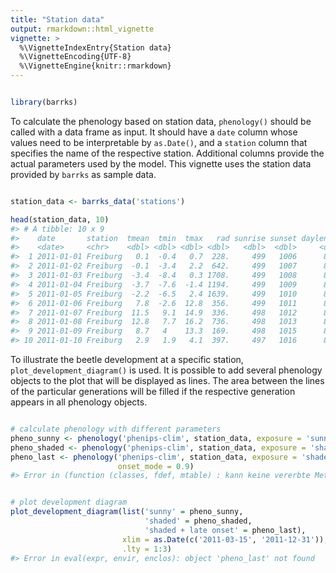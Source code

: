 ```yaml
---
title: "Station data"
output: rmarkdown::html_vignette
vignette: >
  %\VignetteIndexEntry{Station data}
  %\VignetteEncoding{UTF-8}
  %\VignetteEngine{knitr::rmarkdown}
---
```






``` r

library(barrks)
```

To calculate the phenology based on station data, `phenology()` should be called
with a data frame as input. It should have a `date` column whose values need
to be interpretable by `as.Date()`, and a `station` column that specifies the
name of the respective station. Additional columns provide the actual
parameters used by the model. This vignette uses the station data provided by
`barrks` as sample data.


``` r

station_data <- barrks_data('stations')

head(station_data, 10)
#> # A tibble: 10 x 9
#>    date       station  tmean  tmin  tmax   rad sunrise sunset daylength
#>    <date>     <chr>    <dbl> <dbl> <dbl> <dbl>   <dbl>  <dbl>     <dbl>
#>  1 2011-01-01 Freiburg   0.1  -0.4   0.7  228.     499   1006      8.45
#>  2 2011-01-02 Freiburg  -0.1  -3.4   2.2  642.     499   1007      8.47
#>  3 2011-01-03 Freiburg  -3.4  -8.4   0.3 1708.     499   1008      8.48
#>  4 2011-01-04 Freiburg  -3.7  -7.6  -1.4 1194.     499   1009      8.5 
#>  5 2011-01-05 Freiburg  -2.2  -6.5   2.4 1639.     499   1010      8.52
#>  6 2011-01-06 Freiburg   7.8  -2.6  12.8  356.     499   1011      8.53
#>  7 2011-01-07 Freiburg  11.5   9.1  14.9  336.     498   1012      8.57
#>  8 2011-01-08 Freiburg  12.8   7.7  16.2  736.     498   1013      8.58
#>  9 2011-01-09 Freiburg   8.7   4    13.3  169.     498   1015      8.62
#> 10 2011-01-10 Freiburg   2.9   1.9   4.1  397.     497   1016      8.65
```

To illustrate the beetle development at a specific station, `plot_development_diagram()`
is used. It is possible to add several phenology objects to the plot that will be
displayed as lines. The area between the lines of the particular generations
will be filled if the respective generation appears in all phenology objects.



``` r

# calculate phenology with different parameters
pheno_sunny <- phenology('phenips-clim', station_data, exposure = 'sunny')
pheno_shaded <- phenology('phenips-clim', station_data, exposure = 'shaded')
pheno_last <- phenology('phenips-clim', station_data, exposure = 'shaded',
                        onset_mode = 0.9)
#> Error in (function (classes, fdef, mtable) : kann keine vererbte Methode finden für Funktion 'nlyr<-' für Signatur '"SpatRaster", "NULL"'
```

``` r

# plot development diagram
plot_development_diagram(list('sunny' = pheno_sunny,
                              'shaded' = pheno_shaded,
                              'shaded + late onset' = pheno_last),
                         xlim = as.Date(c('2011-03-15', '2011-12-31')),
                         .lty = 1:3)
#> Error in eval(expr, envir, enclos): object 'pheno_last' not found
```




